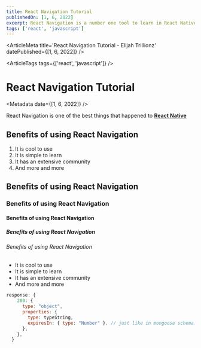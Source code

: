 ```yaml
---
title: React Navigation Tutorial
publishedOn: [1, 6, 2022]
excerpt: React Navigation is a number one tool to learn in React Native. You would always use them; these are some of the best practices in using React Navigation
tags: ['react', 'javascript']
---
```



<ArticleMeta title='React Navigation Tutorial - Elijah Trillionz' datePublished={[1, 6, 2022]} />

<ArticleTags tags={['react', 'javascript']} />
# React Navigation Tutorial
<Metadata date={[1, 6, 2022]} />

React Navigation is one of the best things that happened to [**React Native**](https://reactnative.org)

## Benefits of using React Navigation

1. It is cool to use
2. It is simple to learn
3. It has an extensive community
4. And more and more

## Benefits of using React Navigation
### Benefits of using React Navigation
#### Benefits of using React Navigation
##### Benefits of using React Navigation
###### Benefits of using React Navigation

- It is cool to use
- It is simple to learn
- It has an extensive community
- And more and more

```javascript
response: {
    200: {
      type: "object",
      properties: {
        type: typeString,
        expiresIn: { type: "Number" }, // just like in mongoose schema. should be lowercase
      },
    },
  }
```